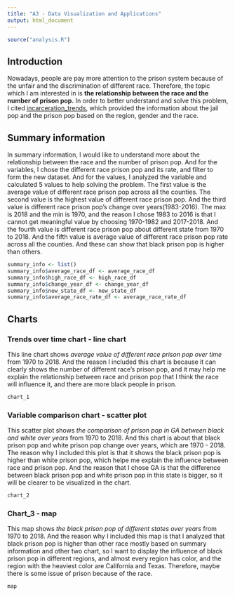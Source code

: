 ```yaml
---
title: "A3 - Data Visualization and Applications"
output: html_document
---
```


```r
source("analysis.R")
```


## Introduction

Nowadays, people are pay more attention to the prison system because of the unfair and the discrimination of different race. Therefore, the topic which I am interested in is **the relationship between the race and the number of prison pop.** In order to better understand and solve this problem, I cited [incarceration_trends](https://raw.githubusercontent.com/vera-institute/incarceration-trends/master/incarceration_trends.csv), which provided the information about the jail pop and the prison pop based on the region, gender and the race.  

## Summary information

In summary information, I would like to understand more about the relationship between the race and the number of prison pop. And for the variables, I chose the different race prison pop and its rate, and filter to form the new dataset. And for the values, I analyzed the variable and calculated 5 values to help solving the problem. The first value is the average value of different race prison pop across all the counties. The second value is the highest value of different race prison pop. And the third value is different race prison pop's change over years(1983-2016). The max is 2018 and the min is 1970, and the reason I chose 1983 to 2016 is that I cannot get meaningful value by choosing 1970-1982 and 2017-2018. And the fourth value is different race prison pop about different state from 1970 to 2018. And the fifth value is average value of different race prison pop rate across all the counties. And these can show that black prison pop is higher than others. 

```r
summary_info <- list()
summary_info$average_race_df <- average_race_df
summary_info$high_race_df <- high_race_df
summary_info$change_year_df <- change_year_df
summary_info$new_state_df <- new_state_df
summary_info$average_race_rate_df <- average_race_rate_df
```

## Charts

### Trends over time chart - line chart

This line chart shows _average value of different race prison pop over time_ from 1970 to 2018. And the reason I included this chart is because it can clearly shows the number of different race's prison pop, and it may help me explain the relationship between race and prison pop that I think the race will influence it, and there are more black people in prison. 

```r
chart_1
```


### Variable comparison chart - scatter plot

This scatter plot shows _the comparison of prison pop in GA between black and white over years_ from 1970 to 2018. And this chart is about that black prison pop and white prison pop change over years, which are 1970 - 2018. The reason why I included this plot is that it shows the black prison pop is higher than white prison pop, which helpe me explain the influence between race and prison pop. And the reason that I chose GA is that the difference between black prison pop and white prison pop in this state is bigger, so it will be clearer to be visualized in the chart. 

```r
chart_2
```

### Chart_3 - map

This map shows _the black prison pop of different states over years_  from 1970 to 2018. And the reason why I included this map is that I analyzed that black prison pop is higher than other race mostly based on summary information and other two chart, so I want to display the influence of black prison pop in different regions, and almost every region has color, and the region with the heaviest color are California and Texas. Therefore, maybe there is some issue of prison because of the race. 

```r
map
```

